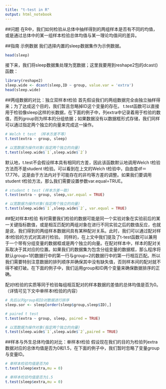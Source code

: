 ```yaml
---
title: "t-test in R"
output: html_notebook
---
```


##问题
在R中，我们如何检验从总体中抽样得到的两组样本是否有不同的均值，或是通过总体中的某一组样本检验总体均值与某一理论均值间的差异。

##指南
示例数据 我们选择内置的sleep数据集作为示例数据。

```r
head(sleep)
```
接下来，我们将sleep数据集处理为宽数据；这里我要用到reshape2包的dcast()函数：
```r
library(reshape2)
sleep.wide <- dcast(sleep,ID ~ group, value.var = 'extra')
head(sleep.wide)
```

##两组数据的对比：独立双样本t检验
首先假设我们的两组数据完全由独立抽样得来；为了达成这个目的，我们暂且忽略掉ID这个变量的存在。
t.test函数可以直接用于检验像sleep这样的长数据，在下面的例子中，列extra中记录着用于检验的数值，而列group则为样本的分组依据；如果数据没有以数据框形式存储，我们同样可以通过指定两个独立的向量来完成这一操作。
```r
# Welch t test （样本方差不等）
t.test(extra ~ group, sleep)

# 以宽数据为操作对象(指定两个独立的向量)
t.test(sleep.wide$`1`,sleep.wide$`2`)
```

默认地，t.test不会假设样本具有相同的方差，因此该函数默认地调用Welch t检验方法而不是student t检验。可以看到在上文的Welch t检验中，自由度df＝17.776，这是由于方法内对于可能存在的非均等方差的调整。如果我们要调用student t检验方法，那么我们需要设置参数var.equal=TRUE。


```r
# student t test (样本方差一致)
t.test(extra ~ group, sleep,var.equal = TRUE)

# 以宽数据为操作对象(指定两个独立的向量)
t.test(sleep.wide$`1`,sleep.wide$`2`, var.equal = TRUE)
```
##配对样本t检验
有时需要我们检验的数据可能是同一个实验对象在实验前后的某一关键指标数值，或是相互匹配的两组对象在进行不同实验之后的数值反应，也就是说，我们得到的两组样本数据间具有某种配对关系。此时，我们可以通过配对样本t检验的方式对其进行检验。
同样的，在上文中我们提及了t-test函数可以兼用于一个带有分组变量的数据框或是两个独立的向量。在配对样本中，样本的配对关系取决于其对应的位置。如果我们的数据集为包含分组变量的数据框，那么程序将默认group=1的数据行中的第一行与group=2的数据行中的第一行相互匹配。所以我们需要特别注意数据的排列顺序并确保其中没有缺失值，否则样本间的配对就不得不被打破。在下面的例子中，我们运用group和ID两个变量来确保数据排序的正确。

配对t检验的实质等同于检验每组相互配对的样本数据的差值的总体均值是否为0。（详情可见下文中单样本t检验的内容）
```r
# 先后以列group和ID对数据进行排序
sleep.sor <- sleep[order(sleep$group,sleep$ID),]

# paired t test
t.test(extra ~ group, sleep, paired = TRUE)

# 以宽数据为操作对象(指定两个独立的向量)
t.test(sleep.wide$`1`,sleep.wide$`2`,paired = TRUE)
```
##样本与外生总体均值的对比：单样本t检验
假设现在我们的目的为检验列extra数据对应的总体均值是否为0和1.5，在下面的例子中，我们暂时忽略了变量group与变量ID。
```r
# 单样本检验均值是否为0
t.test(sleep$extra,mu = 0)

# 单样本检验均值是否为1.5
t.test(sleep$extra,mu = 0)
```




